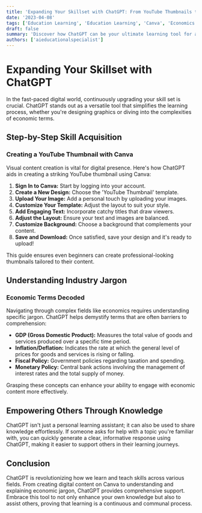 ```yaml
---
title: 'Expanding Your Skillset with ChatGPT: From YouTube Thumbnails to Economic Jargon'
date: '2023-04-08'
tags: ['Education Learning', 'Education Learning', 'Canva', 'Economics', 'ChatGPT']
draft: false
summary: 'Discover how ChatGPT can be your ultimate learning tool for acquiring new skills and understanding industry-specific jargon, enhancing both your personal and professional growth.'
authors: ['aieducationalspecialist']
---
```


# Expanding Your Skillset with ChatGPT

In the fast-paced digital world, continuously upgrading your skill set is crucial. ChatGPT stands out as a versatile tool that simplifies the learning process, whether you're designing graphics or diving into the complexities of economic terms.

## Step-by-Step Skill Acquisition

### Creating a YouTube Thumbnail with Canva

Visual content creation is vital for digital presence. Here's how ChatGPT aids in creating a striking YouTube thumbnail using Canva:

1. **Sign In to Canva:** Start by logging into your account.
2. **Create a New Design:** Choose the 'YouTube Thumbnail' template.
3. **Upload Your Image:** Add a personal touch by uploading your images.
4. **Customize Your Template:** Adjust the layout to suit your style.
5. **Add Engaging Text:** Incorporate catchy titles that draw viewers.
6. **Adjust the Layout:** Ensure your text and images are balanced.
7. **Customize Background:** Choose a background that complements your content.
8. **Save and Download:** Once satisfied, save your design and it's ready to upload!

This guide ensures even beginners can create professional-looking thumbnails tailored to their content.

## Understanding Industry Jargon

### Economic Terms Decoded

Navigating through complex fields like economics requires understanding specific jargon. ChatGPT helps demystify terms that are often barriers to comprehension:

- **GDP (Gross Domestic Product):** Measures the total value of goods and services produced over a specific time period.
- **Inflation/Deflation:** Indicates the rate at which the general level of prices for goods and services is rising or falling.
- **Fiscal Policy:** Government policies regarding taxation and spending.
- **Monetary Policy:** Central bank actions involving the management of interest rates and the total supply of money.

Grasping these concepts can enhance your ability to engage with economic content more effectively.

## Empowering Others Through Knowledge

ChatGPT isn't just a personal learning assistant; it can also be used to share knowledge effortlessly. If someone asks for help with a topic you're familiar with, you can quickly generate a clear, informative response using ChatGPT, making it easier to support others in their learning journeys.

## Conclusion

ChatGPT is revolutionizing how we learn and teach skills across various fields. From creating digital content on Canva to understanding and explaining economic jargon, ChatGPT provides comprehensive support. Embrace this tool to not only enhance your own knowledge but also to assist others, proving that learning is a continuous and communal process.

